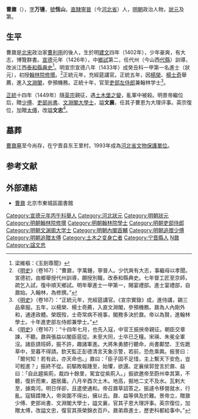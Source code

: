 {{明清人物信息框
| 姓名 = 曹鼐
| 原名 = 
| 圖片名稱= 曹鼐.jpg
| 圖片大小 = 220px
| 圖片說明 = 寧晉曹氏供奉之曹鼐祖容像
| 最高職務 = 吏部左侍郎兼翰林院學士
| 國家 = 大明
| 爵位 = 
| 籍貫 = [[北平承宣布政使司|直隸]][[寧晉縣|寧晉縣]]
| 族裔 = 漢族
| 旗籍 = 
| 字號 = 字万锺，號恆山
| 諡號 = 文忠
| 出生日期 = [[建文|建文]]四年（1402年）
| 出生地點 = [[北平承宣布政使司|直隸]][[寧晉|寧晉]]
| 逝世日期 = [[正统_(年号)|正統]]十四年（1449年）
| 逝世地點 = [[北平承宣布政使司|直隸]][[土木堡|土木堡]]
| 墓葬 = [[曹鼐墓|曹鼐墓]]
| 配偶 =
| 親屬 = 曹恩（子）
| 出身 = 
*宣德八年癸丑科進士出身
| 經歷 = 
| 著作 = 
}}

'''曹鼐'''（{{bd|1402年||1449年|catIdx=C曹}}），[[表字|字]]'''万锺'''，[[號|號]]'''恆山'''，[[北平承宣布政使司|直隸]][[寧晉|寧晉]]（今[[河北省|河北省]]）人，[[明朝|明朝]]政治人物，[[狀元|狀元]]及第。

==生平==
曹鼐是[[北宋|北宋]]政治家[[曹利用|曹利用]]的後人，生於明[[建文|建文]]四年（1402年），少年豪爽，有大志，博覽群書。[[宣德|宣德]]元年（1426年），中[[鄉試|鄉試]]第二，任代州（今山西[[代縣|代縣]]）訓導，改派江西[[泰和縣|泰和縣]][[典史|典史]]<ref>梁維樞：《玉劍尊聞》</ref>。明宣宗宣德八年（1433年）成癸丑科一甲第一名進士（狀元），初授[[翰林院|翰林院]][[修撰|修撰]]。<ref>《[[明史|明史]]》（卷167）：“曹鼐，字萬鍾，寧晉人。少伉爽有大志，事繼母以孝聞。宣德初，由鄉舉授代州訓導，願授別職，改泰和縣典史。七年督工匠至京師，疏乞入試，復中順天鄉試。明年舉進士一甲第一，賜宴禮部。進士宴禮部，自鼐始。入翰林，為修撰。”</ref>正統元年，充經筵講官。正統五年，因[[楊榮|楊榮]]、[[楊士奇|楊士奇]]舉薦，進入[[文淵閣|文淵閣]]，參預機務。正統十年，官至[[吏部左侍郎|吏部左侍郎]]兼翰林学士<ref>《[[明史|明史]]》（卷167）：“正統元年，充經筵講官。《宣宗實錄》成，進侍講，錫三品章服。五年，以楊榮、楊士奇薦，入直文淵閣，參預機務。鼐為人內剛外和，通達政體。榮既歿，士奇常病不視事，閣務多決於鼐。帝以為賢，進翰林學士。十年進吏部左侍郎兼學士。”</ref>。

[[正统_(年号)|正統]]十四年（1449年）隨[[明英宗|英宗]]親征，遇[[土木堡之變|土木堡之變]]，亂軍中被殺。明景帝繼位后，贈[[少傅|少傅]]、[[吏部尚書|吏部尚書]]、[[文淵閣大學士|文淵閣大學士]]，謚'''文襄'''，任其子曹恩为大理评事。英宗復位，加贈[[太傅|太傅]]，改謚'''文忠'''<ref>《[[明史|明史]]》（卷167）：“十四年七月，也先入寇，中官王振挾帝親征。朝臣交章諫，不聽。鼐與張益以閣臣扈從。未至大同，士卒已乏糧。宋瑛、朱冕全軍沒。諸臣請班師，振不許，趣諸軍進。大將朱勇膝行聽命，尚書鄺埜、王佐跪草中，至暮不得請。欽天監正彭德清言天象示警，若前，恐危乘輿。振詈曰：「爾何知！若有此，亦天命也。」鼐曰：「臣子固不足惜，主上繫天下安危，豈可輕進？」振終不從。前驅敗報踵至，始懼，欲還。定襄侯郭登言於鼐、益曰：「自此趨紫荊，裁四十餘里，駕宜從紫荊入。」振欲邀帝至蔚州幸其第，不聽，復折而東，趨居庸。八月辛酉次土木。地高，掘地二丈不及水。瓦剌大至，據南河。明日佯卻，且遣使通和。帝召鼐草詔答之。振遽令移營就水，行亂。寇騎蹂陣入，帝突圍不得出，擁以去。鼐、益等俱及於難。景帝立，贈鼐少傅、吏部尚書、文淵閣大學士，謚文襄，官其子恩大理評事。英宗復位，加贈太傅，改謚文忠，復官其孫榮錦衣百戶。鼐弟鼎進士，歷吏科都給事中。”</ref>。

==墓葬==
[[曹鼐墓|曹鼐墓]]至今尚存，在宁晋县东王里村，1993年成為[[河北省文物保護單位|河北省文物保護單位]]。

==参考文献==
{{wikisource|明史/卷167}}
<div class="references-small">
<references />
</div>

==外部連結==
*[http://www.bjdclib.com/subdb/exam/examperson/200908/t20090818_21995.html 曹鼐] {{Wayback|url=http://www.bjdclib.com/subdb/exam/examperson/200908/t20090818_21995.html |date=20110821014549 }} 北京市東城區圖書館

{{start box}}
{{s-off}}
{{succession box|[[杨溥_(明朝)|杨溥]]|[[陳循|陳循]]|[[明朝内阁|明朝内阁]][[明朝首辅列表|首輔]]|1446年－1449年}}
{{end box}}

{{明朝首輔}}
{{宣德八年癸丑科殿試金榜}}
{{DEFAULTSORT:Cao曹}}
[[Category:宣德元年丙午科舉人|Category:宣德元年丙午科舉人]]
[[Category:河北狀元|Category:河北狀元]]
[[Category:明朝狀元|Category:明朝狀元]]
[[Category:明朝翰林院修撰|Category:明朝翰林院修撰]]
[[Category:明朝翰林院學士|Category:明朝翰林院學士]]
[[Category:明朝吏部侍郎|Category:明朝吏部侍郎]]
[[Category:明朝文渊阁大学士|Category:明朝文渊阁大学士]]
[[Category:明朝內閣首輔|Category:明朝內閣首輔]]
[[Category:明朝追赠少傅|Category:明朝追赠少傅]]
[[Category:明朝追贈太傅|Category:明朝追贈太傅]]
[[Category:土木之变身亡者|Category:土木之变身亡者]]
[[Category:宁晋縣人|Category:宁晋縣人]]
[[Category:曹姓|N鼐]]
[[Category:諡文忠|Category:諡文忠]]